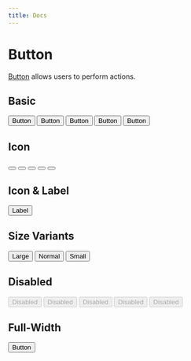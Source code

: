---
title: Docs
---


# Button

[Button](https://www.w3.org/WAI/ARIA/apg/patterns/button/) allows users to perform actions.

## Basic

<div className='example-wrapper wrap'>
  <Button className='btn'>Button</Button>
  <Button color={'info'}>Button</Button>
  <Button color={'success'}>Button</Button>
  <Button color={'warning'}>Button</Button>
  <Button color={'danger'}>Button</Button>
</div>

## Icon

<div className='example-wrapper wrap'>
  <Button className='btn btn-icon' aria-label='Icon-only Button'>
    <Icon title='test' icon={'ps4'} size={26} />
  </Button>
  <Button className='btn btn-icon bg-info' aria-label='Icon-only Button'>
    <Icon title='test' icon={'info'} size={26} />
  </Button>
  <Button
    className='btn btn-icon bg-success'
    aria-label='Icon-only Button'
  >
    <Icon title='test' icon={'success'} size={26} />
  </Button>
  <Button
    className='btn btn-icon bg-warning'
    aria-label='Icon-only Button'
  >
    <Icon title='test' icon={'question'} size={26} />
  </Button>
  <Button
    className='btn btn-icon bg-danger'
    aria-label='Icon-only Button'
  >
    <Icon title='test' icon={'error'} size={26} />
  </Button>
</div>

## Icon & Label

<div className='example-wrapper wrap'>
  <Button className='btn' aria-label='Icon-only Button'>
    <Icon title='test' icon={'time'} size={20} />
    <span>Label</span>
  </Button>
</div>

## Size Variants

<div className='example-wrapper wrap'>
  <Button size={'lg'}>Large</Button>
  <Button>Normal</Button>
  <Button size={'sm'}>Small</Button>
</div>

## Disabled

<div className='example-wrapper wrap'>
  <Button disabled>Disabled</Button>
  <Button color={'info'} disabled>
    Disabled
  </Button>
  <Button color={'success'} disabled>
    Disabled
  </Button>
  <Button color={'warning'} disabled>
    Disabled
  </Button>
  <Button color={'danger'} disabled>
    Disabled
  </Button>
</div>

## Full-Width

<div className='example-wrapper wrap'>
  <Button fullWidth>Button</Button>
</div>
